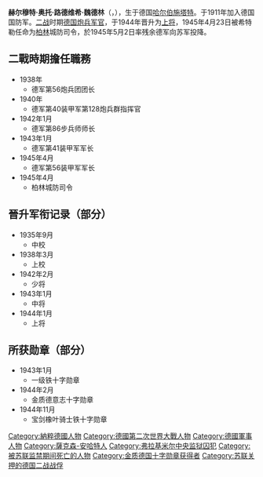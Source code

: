 {{unreferenced|time=2013-05-10T16:27:51+00:00}}
{{NoteTA
|1=zh-tw:伏拉迪米爾; zh-cn:弗拉基米尔
}}
{{Expand|time=2012-7-15}}
{{Infobox military person
|name=赫尔穆特·魏德林<br/><small>Helmuth Weidling</small>
|birth_date=1891年11月2日
|death_date={{death date and age|1955|11|17|1891|11|2|df=y}}
|birth_place={{flag|German Empire}}<br/>{{flag|Kingdom of Prussia}}[[薩克森省|薩克森省]][[哈尔伯施塔特|哈尔伯施塔特]]
|death_place={{flag|USSR}}<br/>{{flag|Russian SFSR}}[[弗拉基米尔_(俄罗斯)|弗拉基米尔]]
|image=Bundesarchiv Bild 146-1983-028-05, Helmuth Weidling.jpg
|caption=1943年的魏德林
|nickname=
|allegiance={{flag|German Empire}}（至1918年）<br/>{{flag|Weimar Republic}}（至1933年）<br/>{{flag|Nazi Germany}}
|branch = [[File:Balkenkreuz.svg|22px]] [[納粹德國陸軍|納粹德國陸軍]]
|serviceyears=1911年至1945年
|rank=炮兵上將
|commands=第40裝甲軍<br/>第41裝甲軍<br/>第56裝甲軍<br/>[[柏林|柏林]]週邊防禦
|battles=[[第一次世界大戰|第一次世界大戰]]
----
[[第二次世界大戰|第二次世界大戰]]
|awards=[[鐵十字勳章|橡葉騎士鐵十字勳章]]<br/>[[德意志十字勳章|德意志十字勳章]]<br/>一等[[鐵十字勳章|鐵十字勳章]]<br/>二等[[鐵十字勳章|鐵十字勳章]]
|laterwork=
}}
'''赫尔穆特·奥托·路德维希·魏德林'''（{{lang|de|'''Helmuth Otto Ludwig Weidling'''}}，{{bd|1891年|11月2日|1955年|11月17日|catIdx=W}}），生于德国[[哈尔伯施塔特|哈尔伯施塔特]]。于1911年加入德国国防军。[[第二次世界大戰|二战]]时期[[德国|德国]][[炮兵|炮兵]][[军官|军官]]，于1944年晋升为[[上将|上将]]，1945年4月23日被希特勒任命为[[柏林|柏林]]城防司令，於1945年5月2日率残余德军向苏军投降。

== 二戰時期擔任職務 ==
* 1938年
**德军第56炮兵团团长
* 1940年
**德军第40装甲军第128炮兵群指挥官
* 1942年1月
**德军第86步兵师师长
* 1943年1月
**德军第41装甲军军长
* 1945年4月
**德军第56装甲军军长
* 1945年4月
**柏林城防司令

== 晉升军衔记录（部分） ==
* 1935年9月
**中校
* 1938年3月
**上校
* 1942年2月
**少将
* 1943年1月
**中将
* 1944年1月
**上将

== 所获勋章（部分） ==
* 1943年1月
**一级铁十字勋章
* 1944年2月
**金质德意志十字勋章
* 1944年11月
**宝剑橡叶骑士铁十字勋章


{{元首地堡內的最後居住者}}
{{Authority control}}
{{DEFAULTSORT:Weidling, Helmuth}}

[[Category:納粹德國人物|Category:納粹德國人物]]
[[Category:德國第二次世界大戰人物|Category:德國第二次世界大戰人物]]
[[Category:德國軍事人物|Category:德國軍事人物]]
[[Category:薩克森-安哈特人|Category:薩克森-安哈特人]]
[[Category:弗拉基米尔中央监狱囚犯|Category:弗拉基米尔中央监狱囚犯]]
[[Category:被苏联监禁期间死亡的人物|Category:被苏联监禁期间死亡的人物]]
[[Category:金质德国十字勋章获得者|Category:金质德国十字勋章获得者]]
[[Category:苏联关押的德国二战战俘|Category:苏联关押的德国二战战俘]]